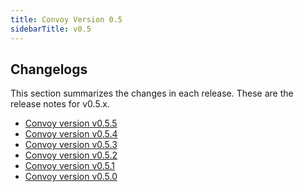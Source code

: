 ```yaml
---
title: Convoy Version 0.5
sidebarTitle: v0.5
---
```

## Changelogs

This section summarizes the changes in each release. These are the release notes for v0.5.x.

-   [Convoy version v0.5.5](https://github.com/frain-dev/convoy/releases/tag/v0.5.5)
-   [Convoy version v0.5.4](https://github.com/frain-dev/convoy/releases/tag/v0.5.4)
-   [Convoy version v0.5.3](https://github.com/frain-dev/convoy/releases/tag/v0.5.3)
-   [Convoy version v0.5.2](https://github.com/frain-dev/convoy/releases/tag/v0.5.2)
-   [Convoy version v0.5.1](https://github.com/frain-dev/convoy/releases/tag/v0.5.1)
-   [Convoy version v0.5.0](https://github.com/frain-dev/convoy/releases/tag/v0.5.0)